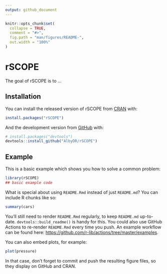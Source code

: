 ```yaml
---
output: github_document
---
```


<!-- README.md is generated from README.Rmd. Please edit that file -->

```r
knitr::opts_chunk$set(
  collapse = TRUE,
  comment = "#>",
  fig.path = "man/figures/README-",
  out.width = "100%"
)
```

# rSCOPE

<!-- badges: start -->
<!-- badges: end -->

The goal of rSCOPE is to ...

## Installation

You can install the released version of rSCOPE from [CRAN](https://CRAN.R-project.org) with:

``` r
install.packages("rSCOPE")
```

And the development version from [GitHub](https://github.com/) with:

``` r
# install.packages("devtools")
devtools::install_github("AlbyDR/rSCOPE")
```
## Example

This is a basic example which shows you how to solve a common problem:

```r
library(rSCOPE)
## basic example code
```

What is special about using `README.Rmd` instead of just `README.md`? You can include R chunks like so:

```r
summary(cars)
```

You'll still need to render `README.Rmd` regularly, to keep `README.md` up-to-date. `devtools::build_readme()` is handy for this. You could also use GitHub Actions to re-render `README.Rmd` every time you push. An example workflow can be found here: <https://github.com/r-lib/actions/tree/master/examples>.

You can also embed plots, for example:

```r
plot(pressure)
```

In that case, don't forget to commit and push the resulting figure files, so they display on GitHub and CRAN.
